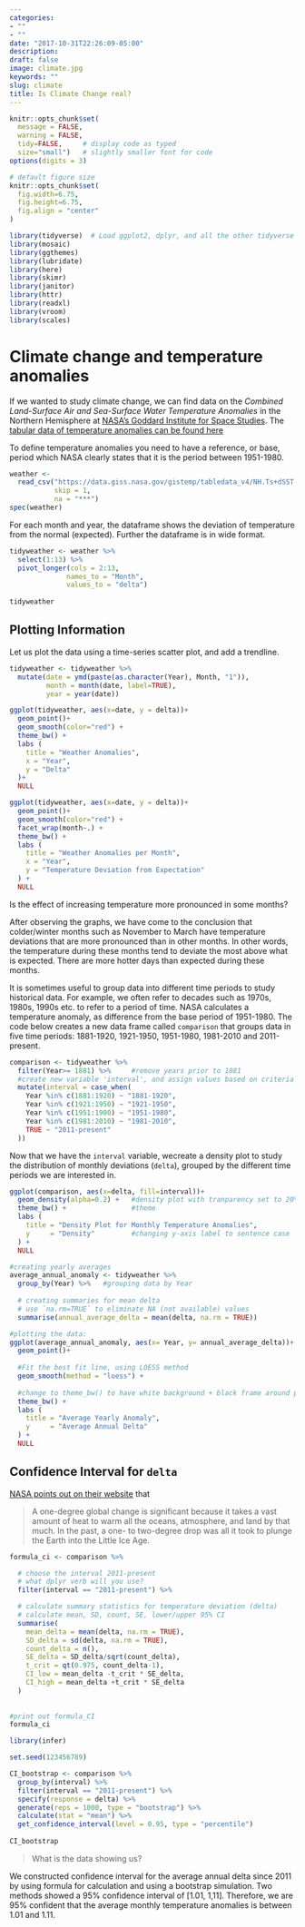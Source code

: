 ```yaml
---
categories:
- ""
- ""
date: "2017-10-31T22:26:09-05:00"
description:
draft: false
image: climate.jpg
keywords: ""
slug: climate
title: Is Climate Change real?
---
```


```r
knitr::opts_chunk$set(
  message = FALSE, 
  warning = FALSE, 
  tidy=FALSE,     # display code as typed
  size="small")   # slightly smaller font for code
options(digits = 3)

# default figure size
knitr::opts_chunk$set(
  fig.width=6.75, 
  fig.height=6.75,
  fig.align = "center"
)
```


```r
library(tidyverse)  # Load ggplot2, dplyr, and all the other tidyverse packages
library(mosaic)
library(ggthemes)
library(lubridate)
library(here)
library(skimr)
library(janitor)
library(httr)
library(readxl)
library(vroom)
library(scales)
```

# Climate change and temperature anomalies 


If we wanted to study climate change, we can find data on the *Combined Land-Surface Air and Sea-Surface Water Temperature Anomalies* in the Northern Hemisphere at [NASA's Goddard Institute for Space Studies](https://data.giss.nasa.gov/gistemp). The [tabular data of temperature anomalies can be found here](https://data.giss.nasa.gov/gistemp/tabledata_v4/NH.Ts+dSST.txt)

To define temperature anomalies you need to have a reference, or base, period which NASA clearly states that it is the period between 1951-1980.

```r

weather <- 
  read_csv("https://data.giss.nasa.gov/gistemp/tabledata_v4/NH.Ts+dSST.csv", 
           skip = 1, 
           na = "***")
spec(weather)

```

For each month and year, the dataframe shows the deviation of temperature from the normal (expected). Further the dataframe is in wide format. 

```r

tidyweather <- weather %>%
  select(1:13) %>%
  pivot_longer(cols = 2:13, 
              names_to = "Month", 
              values_to = "delta")
  
tidyweather
```

## Plotting Information

Let us plot the data using a time-series scatter plot, and add a trendline. 

```r

tidyweather <- tidyweather %>%
  mutate(date = ymd(paste(as.character(Year), Month, "1")),
         month = month(date, label=TRUE), 
         year = year(date))

ggplot(tidyweather, aes(x=date, y = delta))+
  geom_point()+
  geom_smooth(color="red") +
  theme_bw() +
  labs (
    title = "Weather Anomalies",
    x = "Year",
    y = "Delta" 
  )+
  NULL

```


```r

ggplot(tidyweather, aes(x=date, y = delta))+
  geom_point()+
  geom_smooth(color="red") +
  facet_wrap(month~.) +
  theme_bw() +
  labs ( 
    title = "Weather Anomalies per Month",
    x = "Year",
    y = "Temperature Deviation from Expectation" 
  ) +
  NULL

```
Is the effect of increasing temperature more pronounced in some months?


After observing the graphs, we have come to the conclusion that colder/winter months such as November to March have temperature deviations that are more pronounced than in other months. In other words, the temperature during these months tend to deviate the most above what is expected. There are more hotter days than expected during these months.


It is sometimes useful to group data into different time periods to study historical data. For example, we often refer to decades such as 1970s, 1980s, 1990s etc. to refer to a period of time. NASA calculates a temperature anomaly, as difference from the base period of 1951-1980. The code below creates a new data frame called `comparison` that groups data in five time periods: 1881-1920, 1921-1950, 1951-1980, 1981-2010 and 2011-present. 

```r

comparison <- tidyweather %>% 
  filter(Year>= 1881) %>%     #remove years prior to 1881
  #create new variable 'interval', and assign values based on criteria below:
  mutate(interval = case_when(
    Year %in% c(1881:1920) ~ "1881-1920",
    Year %in% c(1921:1950) ~ "1921-1950",
    Year %in% c(1951:1980) ~ "1951-1980",
    Year %in% c(1981:2010) ~ "1981-2010",
    TRUE ~ "2011-present"
  ))

```

Now that we have the `interval` variable, wecreate a density plot to study the distribution of monthly deviations (`delta`), grouped by the different time periods we are interested in.

```r

ggplot(comparison, aes(x=delta, fill=interval))+
  geom_density(alpha=0.2) +   #density plot with tranparency set to 20%
  theme_bw() +                #theme
  labs (
    title = "Density Plot for Monthly Temperature Anomalies",
    y     = "Density"         #changing y-axis label to sentence case
  ) +
  NULL

```


```r

#creating yearly averages
average_annual_anomaly <- tidyweather %>% 
  group_by(Year) %>%   #grouping data by Year
  
  # creating summaries for mean delta 
  # use `na.rm=TRUE` to eliminate NA (not available) values 
  summarise(annual_average_delta = mean(delta, na.rm = TRUE)) 

#plotting the data:
ggplot(average_annual_anomaly, aes(x= Year, y= annual_average_delta))+
  geom_point()+
  
  #Fit the best fit line, using LOESS method
  geom_smooth(method = "loess") +
  
  #change to theme_bw() to have white background + black frame around plot
  theme_bw() +
  labs (
    title = "Average Yearly Anomaly",
    y     = "Average Annual Delta"
  ) +
  NULL

```


## Confidence Interval for `delta`

[NASA points out on their website](https://earthobservatory.nasa.gov/world-of-change/decadaltemp.php) that

> A one-degree global change is significant because it takes a vast amount of heat to warm all the oceans, atmosphere, and land by that much. In the past, a one- to two-degree drop was all it took to plunge the Earth into the Little Ice Age.

```r

formula_ci <- comparison %>% 

  # choose the interval 2011-present
  # what dplyr verb will you use? 
  filter(interval == "2011-present") %>%

  # calculate summary statistics for temperature deviation (delta)
  # calculate mean, SD, count, SE, lower/upper 95% CI
  summarise(
    mean_delta = mean(delta, na.rm = TRUE),
    SD_delta = sd(delta, na.rm = TRUE),
    count_delta = n(),
    SE_delta = SD_delta/sqrt(count_delta),
    t_crit = qt(0.975, count_delta-1),
    CI_low = mean_delta -t_crit * SE_delta,
    CI_high = mean_delta +t_crit * SE_delta
  )
  
  
#print out formula_CI
formula_ci

```


```r

library(infer)

set.seed(123456789)

CI_bootstrap <- comparison %>%
  group_by(interval) %>%
  filter(interval == "2011-present") %>%
  specify(response = delta) %>%
  generate(reps = 1000, type = "bootstrap") %>%
  calculate(stat = "mean") %>%
  get_confidence_interval(level = 0.95, type = "percentile")
  
CI_bootstrap 
```

> What is the data showing us?

We constructed confidence interval for the average annual delta since 2011 by using formula for calculation and using a bootstrap simulation. Two methods showed a 95% confidence interval of [1.01, 1,11]. Therefore, we are 95% confident that the average monthly temperature anomalies is between 1.01 and 1.11.